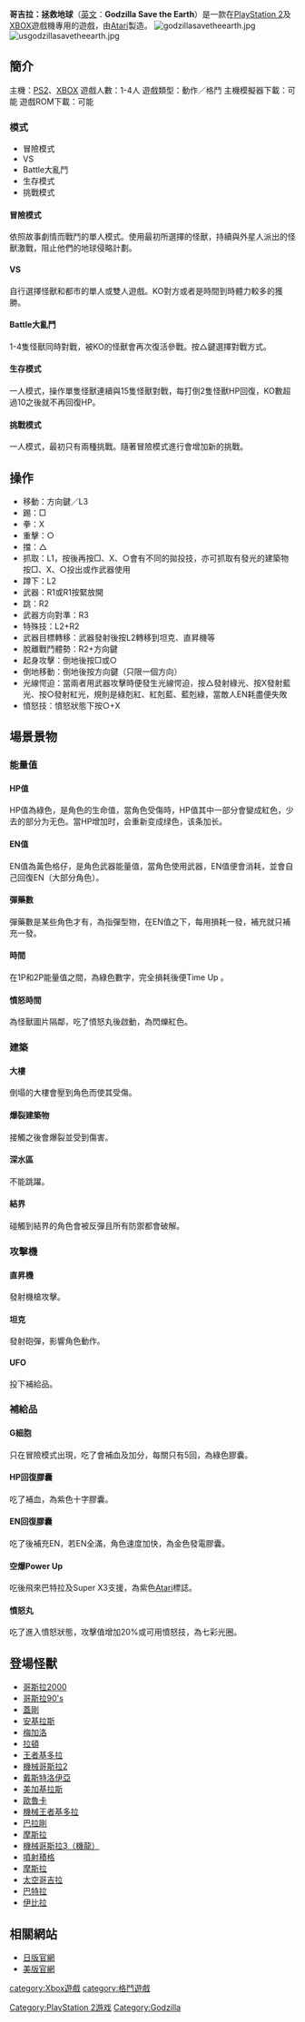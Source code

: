 {{noteTA
|1=zh-tw:哥吉拉; zh-hk:哥斯拉; zh-hans:哥斯拉;
}}
'''哥吉拉：拯救地球'''（[[英文|英文]]：'''Godzilla Save the Earth'''）是一款在[[PlayStation_2|PlayStation 2]]及[[XBOX|XBOX]]遊戲機專用的遊戲，由[[Atari|Atari]]製造。 
[[File:godzillasavetheearth.jpg|frame]]
[[File:usgodzillasavetheearth.jpg|frame]]

== 簡介 ==
主機：[[PS2|PS2]]、[[XBOX|XBOX]]
遊戲人數：1-4人
遊戲類型：動作／格鬥
主機模擬器下載：可能
遊戲ROM下載：可能

===模式===
*冒險模式 
*VS 
*Battle大亂鬥 
*生存模式 
*挑戰模式 

====冒險模式====
依照故事劇情而戰鬥的單人模式。使用最初所選擇的怪獸，持續與外星人派出的怪獸激戰，阻止他們的地球侵略計劃。

====VS====
自行選擇怪獸和都市的單人或雙人遊戲。KO對方或者是時間到時體力較多的獲勝。

====Battle大亂鬥====
1-4隻怪獸同時對戰，被KO的怪獸會再次復活參戰。按△鍵選擇對戰方式。

====生存模式====
一人模式，操作單隻怪獸連續與15隻怪獸對戰，每打倒2隻怪獸HP回復，KO數超過10之後就不再回復HP。

====挑戰模式====
一人模式，最初只有兩種挑戰。隨著冒險模式進行會增加新的挑戰。

==操作==
*移動：方向鍵／L3
*踢：□
*拳：X
*重擊：○
*擋：△
*抓取：L1，按後再按□、X、○會有不同的拋投技，亦可抓取有發光的建築物按□、X、○投出或作武器使用
*蹲下：L2
*武器：R1或R1按緊放開
*跳：R2
*武器方向對準：R3
*特殊技：L2+R2
*武器目標轉移：武器發射後按L2轉移到坦克、直昇機等
*脫離戰鬥體勢：R2+方向鍵
*起身攻擊：倒地後按□或○
*倒地移動：倒地後按方向鍵（只限一個方向）
*光線愕迫：當兩者用武器攻擊時便發生光線愕迫，按△發射綠光、按X發射藍光、按○發射紅光，規則是綠剋紅、紅剋藍、藍剋綠，當敵人EN耗盡便失敗
*憤怒技：憤怒狀態下按○+X

==場景景物==

===能量值===

====HP值====
HP值為綠色，是角色的生命值，當角色受傷時，HP值其中一部分會變成紅色，少去的部分为无色。當HP增加时，会重新变成绿色，该条加长。

====EN值====
EN值為黃色格仔，是角色武器能量值，當角色使用武器，EN值便會消耗，並會自己回復EN（大部分角色）。

====彈藥數====
彈藥數是某些角色才有，為指彈型物，在EN值之下，每用損耗一發，補充就只補充一發。

====時間====
在1P和2P能量值之間，為綠色數字，完全損耗後便Time Up 。

====憤怒時間====
為怪獸圖片隔鄰，吃了憤怒丸後啟動，為閃爍紅色。

===建築===

====大樓====
倒塌的大樓會壓到角色而使其受傷。

====爆裂建築物====
接觸之後會爆裂並受到傷害。

====深水區====
不能跳躍。

====結界====
碰觸到結界的角色會被反彈且所有防禦都會破解。

===攻擊機===

====直昇機====
發射機槍攻擊。

====坦克====
發射砲彈，影響角色動作。

====UFO====
投下補給品。

===補給品===

====G細胞====
只在冒險模式出現，吃了會補血及加分，每關只有5回，為綠色膠囊。

====HP回復膠囊====
吃了補血，為紫色十字膠囊。

====EN回復膠囊====
吃了後補充EN，若EN全滿，角色速度加快，為金色發電膠囊。

====空爆Power Up====
吃後飛來巴特拉及Super X3支援，為紫色[[Atari|Atari]]標誌。

====憤怒丸====
吃了進入憤怒狀態，攻擊值增加20%或可用憤怒技，為七彩光圈。

==登場怪獸==
*[[哥斯拉|哥斯拉2000]]
*[[哥斯拉|哥斯拉90's]]
*[[蓋剛|蓋剛]]
*[[安基拉斯|安基拉斯]]
*[[梅加洛|梅加洛]]
*[[拉頓_(特攝怪獸)|拉頓]]
*[[王者基多拉|王者基多拉]]
*[[機械哥吉拉|機械哥斯拉2]]
*[[戴斯特洛伊亞|戴斯特洛伊亞]]
*[[美加基拉斯|美加基拉斯]]
*[[歐魯卡|歐魯卡]]
*[[王者基多拉|機械王者基多拉]]
*[[巴拉剛|巴拉剛]]
*[[摩斯拉|摩斯拉]]
*[[機械哥吉拉|機械哥斯拉3（機龍）]]
*[[噴射積格|噴射積格]]
*[[摩斯拉|摩斯拉]]
*[[太空哥吉拉|太空哥吉拉]]
*[[巴特拉|巴特拉]]
*[[伊比拉|伊比拉]]

==相關網站==
*[https://web.archive.org/web/20061004110439/http://www.atarijapan.com/godzilla/index.html 日版官網]
*[https://web.archive.org/web/20060903094015/http://www.atari.com/godzilla/godzilla-main.html 美版官網]

{{Godzilla}}
{{DEFAULTSORT:Godzilla Save the Earth}}

[[Category:PlayStation_2游戏|Category:PlayStation 2游戏]]
[[category:Xbox遊戲|category:Xbox遊戲]]
[[category:格鬥遊戲|category:格鬥遊戲]]
[[Category:Godzilla|Category:Godzilla]]